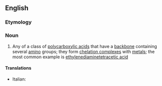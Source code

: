 ==English==

===Etymology===
{{compound|en|poly-|amino|polycarboxylic acid}}

===Noun===
{{en-noun}}

# {{lb|en|organic compound}} Any of a class of [[polycarboxylic acid]]s that have a [[backbone]] containing several [[amino]] groups; they form [[chelation complex]]es with [[metal]]s; the most common example is [[ethylenediaminetetracetic acid]]

====Translations====
{{trans-top|class of polycarboxylic acids}}
* Italian: {{t|it|acido poliamminopolicarbossilico|m}}
{{trans-mid}}
{{trans-bottom}}